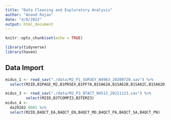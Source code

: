 ```yaml
---
title: "Data Cleaning and Exploratory Analysis"
author: "Anand Rajan"
date: "4/8/2022"
output: html_document
---
```


```r
knitr::opts_chunk$set(echo = TRUE)
```

```r
library(tidyverse)
library(haven)
```


## Data Import

```r
midus_1 <- read_sav("./data/M2_P1_SURVEY_N4963_20200720.sav") %>% 
  select(M2ID,B1PAGE_M2,B1PRSEX,B1PF7A,B1SA62A,B1SA62B,B1SA62C,B1SA62D,B1SA62E,B1SA62F,B1SA62G,B1SA62H,B1SA62I,B1SA62J,B1PTSEI)

midus_3 <- read_sav("./data/M2_P3_BTACT_N4512_20211123.sav") %>% 
         select(M2ID,B3TCOMPZ3,B3TEMZ3)
midus_4 <-
  da29282.0001 %>% 
  select(M2ID,B4QCT_EA,B4QCT_EN,B4QCT_MD,B4QCT_PA,B4QCT_SA,B4QCT_PN)
```

